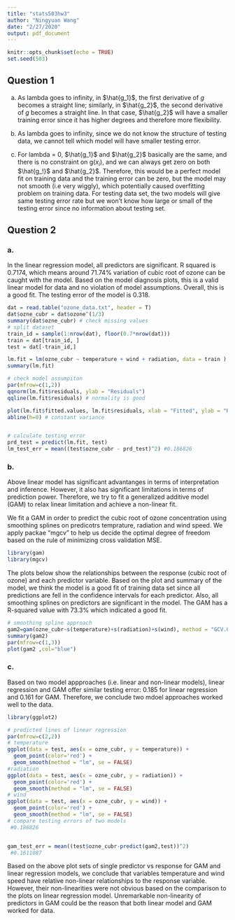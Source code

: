```yaml
---
title: "stats503hw3"
author: "Ningyuan Wang"
date: "2/27/2020"
output: pdf_document
---
```


```r
knitr::opts_chunk$set(echo = TRUE)
set.seed(503)
```

## Question 1
a. 
As lambda goes to infinity, in $\hat{g_1}$, the first derivative of $g$ becomes a straight line; similarly, in $\hat{g_2}$, the second derivative of $g$ becomes a straight line. In that case, $\hat{g_2}$ will have a smaller training error since it has higher degrees and therefore more flexibility.

b.
As lambda goes to infinity, since we do not know the structure of testing data, we cannot tell which model will have smaller testing error.

c. For lambda = 0, $\hat{g_1}$ and $\hat{g_2}$ basically are the same, and there is no constraint on g($x_i$), and we can always get zero on both $\hat{g_!}$ and $\hat{g_2}$. Therefore, this would be a perfect model fit on training data and the training error can be zero, but the model may not smooth (i.e very wiggly), which  potentially caused overfitting problem on training data. For testing data set, the two models will give same testing error rate but we won't know how large or small of the testing error since no information about testing set. 

## Question 2

### a. 

In the linear regression model, all predictors are significant. R squared is 0.7174, which means around 71.74% variation of cubic root of ozone can be caught with the model. Based on the model diagnosis plots, this is a valid linear model for data and no violation of model assumptions. Overall, this is a good fit. The testing error of the model is 0.318.
```r
dat = read.table("ozone_data.txt", header = T)
dat$ozne_cubr = dat$ozone^(1/3)
summary(dat$ozne_cubr) # check missing values
# split dataset 
train_id = sample(1:nrow(dat), floor(0.7*nrow(dat)))
train = dat[train_id, ]
test = dat[-train_id,]

lm.fit = lm(ozne_cubr ~ temperature + wind + radiation, data = train )
summary(lm.fit)

# check model assumpiton
par(mfrow=c(1,2))
qqnorm(lm.fit$residuals, ylab = "Residuals")
qqline(lm.fit$residuals) # normality is good

plot(lm.fit$fitted.values, lm.fit$residuals, xlab = "Fitted", ylab = "Residuals")
abline(h=0) # constant variance


# calculate testing error
prd_test = predict(lm.fit, test)
lm_test_err = mean((test$ozne_cubr - prd_test)^2) #0.186826

```

### b. 

Above linear model has significant advantanges in terms of interpretation and inference. However, it also has significant limitations in terms of prediction power. Therefore, we try to fit a generalized additive model (GAM) to relax linear limitation and achieve a non-linear fit. 


We fit a GAM  in order to predict the cubic root of ozone concentration using smoothing splines on predicotrs temprature, radiation and wind speed. We apply packae "mgcv" to help us decide the optimal degree of freedom based on the rule of minimizing cross validation MSE. 
```r
library(gam)
library(mgcv)

```
The plots below show the relationships between the response (cubic root of ozone) and each predictor variable. Based on the plot and summary of the model, we think the model is a good fit of training data set since all predictions are fell in the confidence intervals for each predictor. Also, all smoothing splines on predictors are significant in the model. The GAM has a R-squared value with 73.3% which indicated a good fit.

```r
# smoothing spline approach
gam2=gam(ozne_cubr~s(temperature)+s(radiation)+s(wind), method = "GCV.Cp", data= train) 
summary(gam2)
par(mfrow=c(1,3))
plot(gam2 ,col="blue") 

```

### c.

Based on two model appproaches (i.e. linear and non-linear models), linear regression and GAM offer similar testing error: 0.185 for linear regression and 0.161 for GAM. Therefore, we conclude two mdoel approaches worked well to the data. 

```r
library(ggplot2)

# predicted lines of linear regression
par(mfrow=c(2,2))
# temperature
ggplot(data = test, aes(x = ozne_cubr, y = temperature)) + 
  geom_point(color='red') +
  geom_smooth(method = "lm", se = FALSE)
#radiation
ggplot(data = test, aes(x = ozne_cubr, y = radiation)) + 
  geom_point(color='red') +
  geom_smooth(method = "lm", se = FALSE)
# wind
ggplot(data = test, aes(x = ozne_cubr, y = wind)) + 
  geom_point(color='red') +
  geom_smooth(method = "lm", se = FALSE)
# compare testing errors of two models
 #0.186826


gam_test_err = mean((test$ozne_cubr-predict(gam2,test))^2)
 #0.1611087
```
Based on the above plot sets of single predictor vs response for GAM and linear regression models, we conclude that variables temperature and wind speed have relative non-linear relationships to the response variable. However, their non-linearities were not obvious based on the comparison to the plots on linear regression model. Unremarkable non-linearity of predictors in GAM could be the reason that both linear model and GAM worked for data. 